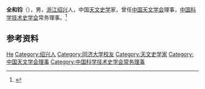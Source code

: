 '''全和钧'''（{{bd|1934年|2月|}}），男，[[浙江|浙江]][[绍兴|绍兴]]人，中国[[天文史学|天文史学]]家，曾任[[中国天文学会|中国天文学会]]理事，[[中国科学技术史学会|中国科学技术史学会]]常务理事。<ref>{{Cite book|title=中国社会团体大全 • 会长主席、理事长秘书长传略卷 第一册|author=黄汉江主编|publisher=中国国际广播出版社|year=1995|isbn=|location=|pages=}}</ref>

== 参考资料 ==
{{reflist}}

{{中国人物小作品}}
{{Navboxes
| title  = 全和钧在[[中国天文学会|中国天文学会]]的职务
| list1  =
{{中国天文学会第四届理事会}}
{{中国天文学会第六届理事会}}
}}
{{Navboxes 
| title  = 全和钧在[[中国科学技术史学会|中国科学技术史学会]]的职务
| list1  =
{{中国科学技术史学会第二届理事会}}
}}

{{Authority control}}
{{DEFAULTSORT:Quan全}}
[[Category:全姓|He]]
[[Category:绍兴人|Category:绍兴人]]
[[Category:同济大学校友|Category:同济大学校友]]
[[Category:天文史学家|Category:天文史学家]]
[[Category:中国天文学会理事|Category:中国天文学会理事]]
[[Category:中国科学技术史学会常务理事|Category:中国科学技术史学会常务理事]]